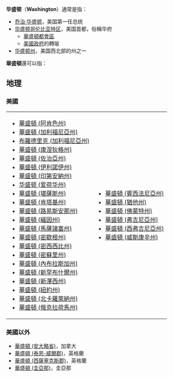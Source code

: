 '''华盛顿'''（'''Washington'''）通常是指：
* [[乔治·华盛顿|乔治·华盛顿]]，美国第一任总统
* [[华盛顿哥伦比亚特区|华盛顿哥伦比亚特区]]，美国首都，俗稱华府
** [[華盛頓都會區|華盛頓都會區]]
** [[美國政府|美國政府]]的轉喻
* [[华盛顿州|华盛顿州]]，美国西北部的州之一

'''華盛頓'''還可以指：
{{TOC right}}

== 地理==

=== 美國===


<!-- NOTE: Changes here should also be reflected at [[Washington,_USA|Washington, USA]] -->
{|
| valign="top" |
* [[華盛頓_(阿肯色州)|華盛頓 (阿肯色州)]]
* [[華盛頓_(加利福尼亞州)|華盛頓 (加利福尼亞州)]]
* [[布羅德里克_(加利福尼亞州)|布羅德里克 (加利福尼亞州)]]
* [[華盛頓_(康涅狄格州)|華盛頓 (康涅狄格州)]]
* [[華盛頓_(佐治亞州)|華盛頓 (佐治亞州)]]
* [[華盛頓_(伊利諾伊州)|華盛頓 (伊利諾伊州)]]
* [[華盛頓_(印第安納州)|華盛頓 (印第安納州)]]
* [[华盛顿_(爱荷华州)|华盛顿 (爱荷华州)]]
* [[華盛頓_(堪薩斯州)|華盛頓 (堪薩斯州)]]
* [[華盛頓_(肯塔基州)|華盛頓 (肯塔基州)]]
* [[華盛頓_(路易斯安那州)|華盛頓 (路易斯安那州)]]
* [[華盛頓_(緬因州)|華盛頓 (緬因州)]]
* [[華盛頓_(馬薩諸塞州)|華盛頓 (馬薩諸塞州)]]
* [[華盛頓_(密歇根州)|華盛頓 (密歇根州)]]
* [[華盛頓_(密西西比州)|華盛頓 (密西西比州)]]
* [[華盛頓_(密蘇里州)|華盛頓 (密蘇里州)]]
* [[華盛頓_(內布拉斯加州)|華盛頓 (內布拉斯加州)]]
* [[華盛頓_(新罕布什爾州)|華盛頓 (新罕布什爾州)]]
* [[華盛頓_(新澤西州)|華盛頓 (新澤西州)]]
* [[華盛頓_(紐約州)|華盛頓 (紐約州)]]
* [[華盛頓_(北卡羅萊納州)|華盛頓 (北卡羅萊納州)]]
* [[華盛頓_(俄克拉荷馬州)|華盛頓 (俄克拉荷馬州)]]
| valign="top" |
* [[華盛頓_(賓西法尼亞州)|華盛頓 (賓西法尼亞州)]]
* [[華盛頓_(猶他州)|華盛頓 (猶他州)]]
* [[華盛頓_(佛蒙特州)|華盛頓 (佛蒙特州)]]
* [[華盛頓_(弗吉尼亞州)|華盛頓 (弗吉尼亞州)]]
* [[華盛頓_(西弗吉尼亞州)|華盛頓 (西弗吉尼亞州)]]
* [[華盛頓_(威斯康辛州)|華盛頓 (威斯康辛州)]]
|}

===美國以外===
* [[華盛頓_(安大略省)|華盛頓 (安大略省)]]，加拿大
* [[華盛頓_(泰恩-威爾郡)|華盛頓 (泰恩-威爾郡)]]，英格蘭
* [[華盛頓_(西薩塞克斯郡)|華盛頓 (西薩塞克斯郡)]]，英格蘭
* [[華盛頓_(圭亞那)|華盛頓 (圭亞那)]]，圭亞那


{{disambig|W|Cat=三字译名消歧义}}